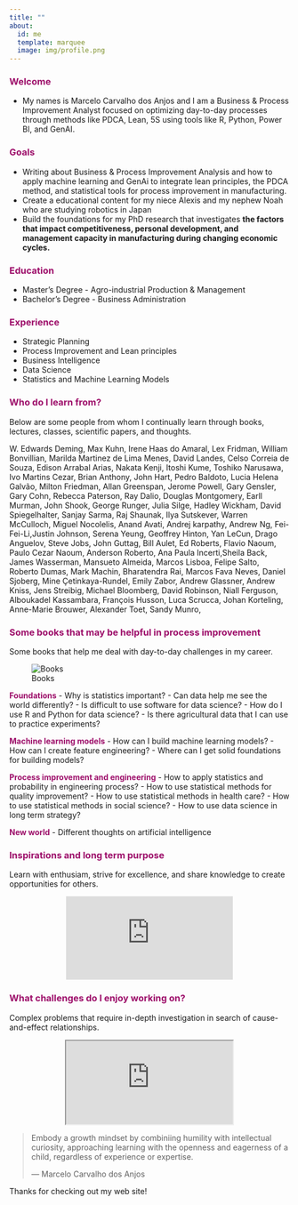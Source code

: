 ```yaml
---
title: ""
about:
  id: me
  template: marquee
  image: img/profile.png
---
```


::: {#me}
### [**Welcome**]{style="color: #9D0F6A ;"}

-   My names is Marcelo Carvalho dos Anjos and I am a Business & Process Improvement Analyst focused on optimizing day-to-day processes through methods like PDCA, Lean, 5S using tools like R, Python, Power BI, and GenAI. 

### [**Goals**]{style="color: #9D0F6A ;"}

-   Writing about Business & Process Improvement Analysis and how to apply machine learning and GenAi to integrate lean principles, the PDCA method, and statistical tools for process improvement in manufacturing.
-   Create a educational content for my niece Alexis and my nephew Noah who are studying robotics in Japan
-   Build the foundations for my PhD research that investigates **the factors that impact competitiveness, personal development, and management capacity in manufacturing during changing economic cycles.**

### [**Education**]{style="color: #9D0F6A ;"}

-   Master's Degree - Agro-industrial Production & Management
-   Bachelor's Degree - Business Administration


### [**Experience**]{style="color: #9D0F6A ;"}

-   Strategic Planning
-   Process Improvement and Lean principles
-   Business Intelligence
-   Data Science
-   Statistics and Machine Learning Models

### [**Who do I learn from?**]{style="color: #9D0F6A ;"}

Below are some people from whom I continually learn through books, lectures, classes, scientific papers, and thoughts.

W. Edwards Deming, Max Kuhn, Irene Haas do Amaral, Lex Fridman, William Bonvillian, Marilda Martinez de Lima Menes, David Landes, Celso Correia de Souza, Edison Arrabal Arias, Nakata Kenji, Itoshi Kume, Toshiko Narusawa, Ivo Martins Cezar, Brian Anthony, John Hart, Pedro Baldoto, Lucia Helena Galvão, Milton Friedman, Allan Greenspan, Jerome Powell, Gary Gensler, Gary Cohn, Rebecca Paterson, Ray Dalio, Douglas Montgomery, Earll Murman, John Shook, George Runger, Julia Silge, Hadley Wickham, David Spiegelhalter, Sanjay Sarma, Raj Shaunak, Ilya Sutskever, Warren McCulloch, Miguel Nocolelis, Anand Avati, Andrej karpathy, Andrew Ng, Fei-Fei-Li,Justin Johnson, Serena Yeung, Geoffrey Hinton, Yan LeCun, Drago Anguelov, Steve Jobs, John Guttag, Bill Aulet, Ed Roberts, Flavio Naoum, Paulo Cezar Naoum, Anderson Roberto, Ana Paula Incerti,Sheila Back, James Wasserman, Mansueto Almeida, Marcos Lisboa, Felipe Salto, Roberto Dumas, Mark Machin, Bharatendra Rai, Marcos Fava Neves, Daniel Sjoberg, Mine Çetinkaya-Rundel, Emily Zabor, Andrew Glassner, Andrew Kniss, Jens Streibig, Michael Bloomberg, David Robinson, Niall Ferguson, Alboukadel Kassambara, François Husson, Luca Scrucca, Johan Korteling, Anne-Marie Brouwer, Alexander Toet, Sandy Munro, 

### [**Some books that may be helpful in process improvement**]{style="color: #9D0F6A ;"}

Some books that help me deal with day-to-day challenges in my career.

![Books](img/books_ds.png)

[**Foundations**]{style="color:#9D0F6A;"}
-   Why is statistics important?
-   Can data help me see the world differently?
-   Is difficult to use software for data science?
-   How do I use R and Python for data science?
-   Is there agricultural data that I can use to practice experiments? 

[**Machine learning models**]{style="color:#9D0F6A;"}
-   How can I build machine learning models?
-   How can I create feature engineering?
-   Where can I get solid foundations for building models?

[**Process improvement and engineering**]{style="color:#9D0F6A;"} 
-   How to apply statistics and probability in engineering process?
-   How to use statistical methods for quality improvement?
-   How to use statistical methods in health care?
-   How to use statistical methods in social science?
-   How to use data science in long term strategy?

[**New world**]{style="color:#9D0F6A;"}
-   Different thoughts on artificial intelligence


### [**Inspirations and long term purpose**]{style="color: #9D0F6A ;"}

Learn with enthusiam, strive for excellence, and share knowledge to create opportunities for others.

<div class='wrap'>

<center>
<iframe src="https://www.youtube.com/embed/twdg8415WH4?si=nrKzhvcBYseZcO9J" frameborder="0" allow="autoplay; encrypted-media" allowfullscreen></iframe>

</center>
</div>


### [**What challenges do I enjoy working on?**]{style="color: #9D0F6A ;"}

Complex problems that require in-depth investigation in search of cause-and-effect relationships.


<div class='wrap'>

<center>

<iframe src="https://www.youtube.com/embed/_YwrI5SlS8Q?si=l5hkvvqPprCaa0NQ" rameborder="0" allow="autoplay; encrypted-media" allowfullscreen></iframe>

</center>
</div>
:::

> Embody a growth mindset by combiniing humility with intellectual curiosity, approaching learning with the openness and eagerness of a child, regardless of experience or expertise.
>
> — Marcelo Carvalho dos Anjos

Thanks for checking out my web site!
